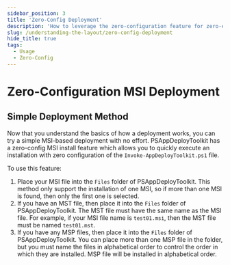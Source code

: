 ```yaml
---
sidebar_position: 3
title: 'Zero-Config Deployment'
description: 'How to leverage the zero-configuration feature for zero-effort deployments.'
slug: /understanding-the-layout/zero-config-deployment
hide_title: true
tags:
  - Usage
  - Zero-Config
---
```


# Zero-Configuration MSI Deployment

## Simple Deployment Method

Now that you understand the basics of how a deployment works, you can try a simple MSI-based deployment with no effort. PSAppDeployToolkit has a zero-config MSI install feature which allows you to quickly execute an installation with zero configuration of the `Invoke-AppDeployToolkit.ps1` file.

To use this feature:

1. Place your MSI file into the `Files` folder of PSAppDeployToolkit. This method only support the installation of one MSI, so if more than one MSI is found, then only the first one is selected.
2. If you have an MST file, then place it into the `Files` folder of PSAppDeployToolkit. The MST file must have the same name as the MSI file. For example, if your MSI file name is `test01.msi`, then the MST file must be named `test01.mst`.
3. If you have any MSP files, then place it into the `Files` folder of PSAppDeployToolkit. You can place more than one MSP file in the folder, but you must name the files in alphabetical order to control the order in which they are installed. MSP file will be installed in alphabetical order.
